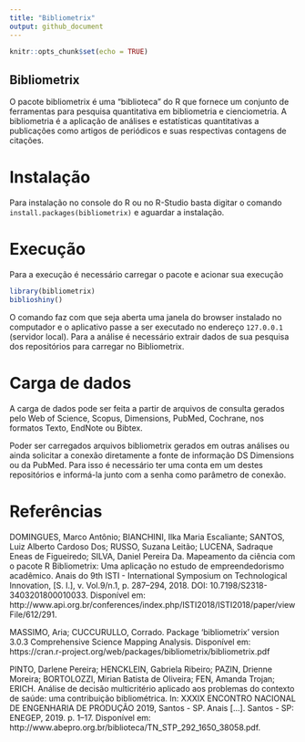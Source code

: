 ```yaml
---
title: "Bibliometrix"
output: github_document
---
```


```r
knitr::opts_chunk$set(echo = TRUE)
```

## Bibliometrix

O pacote bibliometrix é uma “biblioteca” do R que fornece um conjunto de ferramentas para pesquisa quantitativa em bibliometria e cienciometria. A bibliometria é a aplicação de análises e estatísticas quantitativas a publicações como artigos de periódicos e suas respectivas contagens de citações.

# Instalação

Para instalação no console do R ou no R-Studio basta digitar o comando `install.packages(bibliometrix)` e aguardar a instalação.

# Execução

Para a execução é necessário carregar o pacote e acionar sua execução

```r
library(bibliometrix)
biblioshiny()
```

O comando faz com que seja aberta uma janela do browser instalado no computador e o aplicativo passe a ser executado no endereço `127.0.0.1` (servidor local). Para a análise é necessário extrair dados de sua pesquisa dos repositórios para carregar no Bibliometrix.

# Carga de dados

A carga de dados pode ser feita a partir de arquivos de consulta gerados pelo Web of Science, Scopus, Dimensions, PubMed, Cochrane, nos formatos Texto, EndNote ou Bibtex.

Poder ser carregados arquivos bibliometrix gerados em outras análises ou ainda solicitar a conexão diretamente a fonte de informação DS Dimensions ou da PubMed. Para isso é necessário ter uma conta em um destes repositórios e informá-la junto com a senha como parâmetro de conexão.

# Referências

DOMINGUES, Marco Antônio; BIANCHINI, Ilka Maria Escaliante; SANTOS, Luiz Alberto Cardoso Dos; RUSSO, Suzana Leitão; LUCENA, Sadraque Eneas de Figueiredo; SILVA, Daniel Pereira Da. Mapeamento da ciência com o pacote R Bibliometrix: Uma aplicação no estudo de empreendedorismo acadêmico. Anais do 9th ISTI - International Symposium on Technological Innovation, [S. l.], v. Vol.9/n.1, p. 287–294, 2018. DOI: 10.7198/S2318-3403201800010033. Disponível em: http://www.api.org.br/conferences/index.php/ISTI2018/ISTI2018/paper/viewFile/612/291.

MASSIMO, Aria; CUCCURULLO, Corrado. Package ‘bibliometrix’ version 3.0.3 Comprehensive Science Mapping Analysis. Disponível em: https://cran.r-project.org/web/packages/bibliometrix/bibliometrix.pdf

PINTO, Darlene Pereira; HENCKLEIN, Gabriela Ribeiro; PAZIN, Drienne Moreira; BORTOLOZZI, Mirian Batista de Oliveira; FEN, Amanda Trojan; ERICH. Análise de decisão multicritério aplicado aos problemas do contexto de saúde: uma contribuição bibliométrica. In: XXXIX ENCONTRO NACIONAL DE ENGENHARIA DE PRODUÇÃO 2019, Santos - SP. Anais [...]. Santos - SP: ENEGEP, 2019. p. 1–17. Disponível em: http://www.abepro.org.br/biblioteca/TN_STP_292_1650_38058.pdf.


